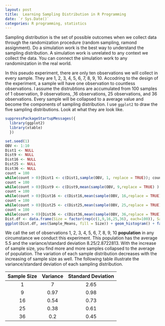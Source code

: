 ```yaml
---
layout: post
title:  Learning Sampling Distribution in R Programming
date: `r Sys.Date()`
categories: R programming, statistics
---
```


Sampling distribution is the set of possible outcomes when we collect data through the randomization procedure (random sampling, ramond assignment). Do a simulation work is the best way to understand the sampling distribution. A simulation work is unrelated to any context we collect the data. You can connect the simulation work to any randominzation in the real world.  
  
In this pseudo experiment, there are only ten observations we will collect in every sample. They are 1, 2, 3, 4, 5, 6, 7, 8, 9, 10. Accodring to the design of the experiment, a sample will have one observation to countless observations. I assume the distrubtions are accumulated from 100 samples of 1 observation, 9 observations, ,16 observations, 25 observations, and 36 observations. Every sample will be collapsed to a average value and become the components of sampling distribution. I use `ggplot2` to draw the five sampling distributions. Look at what they are look like.  



```r
suppressPackageStartupMessages({
  library(ggplot2)
  library(xtable)
  })

set.seed(1)
OBV <- 1:10
Dist1 <- NULL
Dist9 <- NULL
Dist16 <- NULL
Dist25 <- NULL
Dist36 <- NULL
count = 100
while(count > 0){Dist1 <- c(Dist1,sample(OBV, 1, replace = TRUE)); count <- count - 1}
count = 100
while(count > 0){Dist9 <- c(Dist9,mean(sample(OBV, 9,replace = TRUE) ) ); count <- count - 1}
count = 100
while(count > 0){Dist16 <- c(Dist16,mean(sample(OBV, 16,replace = TRUE) ) ); count <- count - 1}
count = 100
while(count > 0){Dist25 <- c(Dist25,mean(sample(OBV, 25,replace = TRUE) ) ); count <- count - 1}
count = 100
while(count > 0){Dist36 <- c(Dist36,mean(sample(OBV, 36,replace = TRUE) ) ); count <- count - 1}
Dist.df <- data.frame(Size = factor(rep(c(1,9,16,25,36), each=100)), Sample_Means = c(Dist1, Dist9, Dist16, Dist25, Dist36) )
ggplot(Dist.df, aes(Sample_Means, fill = Size)) + geom_histogram() + facet_grid(. ~ Size)
```

We call the set of observations 1, 2, 3, 4, 5, 6, 7, 8, 9, 10 **population** in any circumstance we conduct this experiment. This population has the average 5.5 and the variance/standard deviation 8.25/2.8722813. With the increase of sample size, you find more and more samples collapsed to the average of population. The variation of each sample distribution decreases with the increasing of sample size as well. The following table illustrate the variance/standard deviation of each sampling distribution.  

| Sample Size | Variance | Standard Deviation|
|:---:|:---:|:---:|
| 1 | 7 | 2.65|
| 9 | 0.97 | 0.98|
| 16 | 0.54 | 0.73|
| 25 | 0.38 | 0.61|
| 36 | 0.2 | 0.45|


